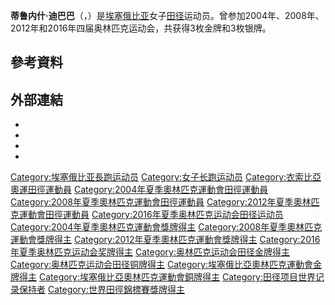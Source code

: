 {{noteTA|1=zh-cn:0米;zh-hk:0米;zh-tw:0公尺}}
{{Infobox sportsperson
| name                      =ጥሩነሽ ዲባባ ቀነኒ
| image                     =Tirunesh Dibaba Victory.jpg
| alt                       =
| real_name                 =
| native_name               =
| native_name_lang          =
| romanizedname             =
| english_name              =Tirunesh Dibaba
| birth_name                =
| nickname                  =
| nationality               ={{ETH}}
| national_team             ={{ETH}}
| ethnicity                 =
| hometown                  =
| citizenship               =
| birth_date                ={{Birth date and age|year=1985|month=6|day=1}}
| birth_place               ={{ETH}}Bekoji
| death_date                =
| death_place               =
| resting_place             =
| resting_place_coordinates =
| monuments                 =
| residence                 ={{ETH}}
| education                 =
| alma_mater                =
| occupation                =
| years_active              =2001年－
| height                    ={{height|m=1.55}}
| weight                    ={{weight|kg=44}}
| spouse                    ={{marriage|ስለሺ ስህኔ|2008年10月}}
| country                   ={{ETH}}
| sport                     =田徑
| event                     =中長跑、長跑
| collegeteam               =
| team                      =
| turnedpro                 =
| coach                     =
| retired                   =
| coaching                  =
| worlds                    =
{{ubl
 |'''2001年IAAF世界越野錦標賽（U20 Race）'''：第五名
 |'''2002年IAAF世界越野錦標賽（U20 Race）'''：第二名
 |'''2002年世界青年田徑錦標賽'''：5000公尺第二名
 |'''2003年IAAF世界越野錦標賽（U20 Race）'''：第一名
 |'''2003年IAAF世界越野錦標賽（Short Race）'''：第七名
 |'''2003年世界田徑錦標賽'''：5000公尺第一名
 |'''2003年世界田徑總決賽'''：5000公尺第三名
 |'''2004年IAAF世界越野錦標賽（Short Race）'''：第二名
 |'''2005年IAAF世界越野錦標賽（Long Race）'''：第一名
 |'''2005年IAAF世界越野錦標賽（Short Race）'''：第一名
 |'''2005年世界田徑錦標賽'''：10000公尺第一名
 |'''2005年世界田徑錦標賽'''：5000公尺第一名
 |'''2005年世界田徑總決賽'''：5000公尺第二名
 |'''2006年IAAF世界越野錦標賽（Long Race）'''：第一名
 |'''2006年世界田徑總決賽'''：5000公尺第一名
 |'''2006年世界田徑總決賽'''：3000公尺第二名
 |'''2006年IAAF世界盃'''：3000公尺第一名
 |'''2007年IAAF世界越野錦標賽（Senior Race）'''：第二名
 |'''2007年世界田徑錦標賽'''：10000公尺第一名
 |'''2008年IAAF世界越野錦標賽（Senior Race）'''：第一名
 |'''2009年世界田徑總決賽'''：5000公尺第二名
 |'''2010年IAAF世界越野錦標賽（Senior Race）'''：第四名
 |'''2013年世界田徑錦標賽'''：10000公尺第一名
 |'''2017年世界田徑錦標賽'''：10000公尺第二名
}}
| regionals                 =
{{ubl
|'''2003年非亞運動會'''：5000公尺第二名
|'''2006年非洲田徑錦標賽'''：5000公尺第二名
|'''2008年非洲田徑錦標賽'''：10000公尺第一名
|'''2010年非洲田徑錦標賽'''：10000公尺第一名
}}
| nationals                 =
| olympics                  =
{{ubl
 |'''2004年夏季奧林匹克運動會'''：5000公尺第三名
 |'''2008年夏季奧林匹克運動會'''：10000公尺第一名
 |'''2008年夏季奧林匹克運動會'''：5000公尺第一名
 |'''2012年夏季奧林匹克運動會'''：10000公尺第一名
 |'''2012年夏季奧林匹克運動會'''：5000公尺第三名
 |'''2016年夏季奧林匹克運動會'''：10000公尺第三名
}}
| highestranking            =
{{plainlist|
*【3000公尺-2英里-5000公尺】：第一名（2004年7月26日）
*【10000公尺】：第一名（2012年8月14日）
*【10公里-15公里-10英里-20公里-半程馬拉松】：第一名（2013年6月11日）
*【25公里-30公里-馬拉松】：第一名（2017年12月12日）
}}
| pb                        =
{{ubl
 |'''2000公尺'''：5分47.26秒 （2013年）
 |'''3000公尺'''：8分29.55秒 （2006年）
 |'''2英里'''：9分12.23秒 （2010年）
 |'''5000公尺'''：14分11.15秒 （2008年 '''Bislett運動會紀錄'''）
 |'''5公里'''：14分51秒 （2005年）
 |'''10000公尺'''：29分42.56秒 （2016年）
 |'''10公里'''：30分30秒 （2013年 '''全國紀錄'''）
 |'''15公里'''：46分28秒 （2009年 '''全國紀錄'''）
 |'''10英里'''：51分49秒 （2016年）
 |'''20公里'''：1小時03分25秒 （2017年）
 |'''半程馬拉松'''：1小時06分50秒 （2017年）
 |'''30公里'''：1小時37分23秒 （2017年 '''全國紀錄'''）
 |'''馬拉松'''：2小時17分56秒 （2017年 '''全國紀錄'''）
}}
| medaltemplates            =
{{MedalCountry|{{ETH}}}}
{{MedalSport|女子田徑}}
{{MedalCompetition|IAAF世界越野錦標賽（U20 Race）}}
{{MedalSilver|2002年愛爾蘭都柏林|}}
{{MedalGold|2003年瑞士洛桑|}}
{{MedalCompetition|世界青年田徑錦標賽}}
{{MedalSilver|2002年牙買加京斯敦|5000公尺}}
{{MedalCompetition|世界田徑錦標賽}}
{{MedalGold|2003年法國巴黎|5000公尺}}
{{MedalGold|2005年芬蘭赫爾辛基|10000公尺}}
{{MedalGold|2005年芬蘭赫爾辛基|5000公尺}}
{{MedalGold|2007年日本大阪府|10000公尺}}
{{MedalGold|2013年俄羅斯莫斯科|10000公尺}}
{{MedalSilver|2017年英國英格蘭倫敦|10000公尺}}
{{MedalCompetition|世界田徑總決賽}}
{{MedalBronze|2003年摩納哥|5000公尺}}
{{MedalSilver|2005年摩納哥|5000公尺}}
{{MedalGold|2006年德國斯圖加特|5000公尺}}
{{MedalSilver|2006年德國斯圖加特|3000公尺}}
{{MedalSilver|2009年希臘塞薩洛尼卡|5000公尺}}
{{MedalCompetition|非亞運動會}}
{{MedalSilver|2003年印度海德拉巴|5000公尺}}
{{MedalCompetition|IAAF世界越野錦標賽（Short Race）}}
{{MedalSilver|2004年比利時布魯塞爾|}}
{{MedalGold|2005年法國羅亞爾省蒙布里松|}}
{{MedalCompetition|夏季奧林匹克運動會}}
{{MedalBronze|2004年希臘雅典|5000公尺}}
{{MedalGold|2008年中國北京市朝陽區|10000公尺}}
{{MedalGold|2008年中國北京市朝陽區|5000公尺}}
{{MedalGold|2012年英國英格蘭倫敦|10000公尺}}
{{MedalBronze|2012年英國英格蘭倫敦|5000公尺}}
{{MedalBronze|2016年巴西里約熱內盧|10000公尺}}
{{MedalCompetition|IAAF世界越野錦標賽（Long Race）}}
{{MedalGold|2005年法國羅亞爾省蒙布里松|}}
{{MedalGold|2006年日本福岡縣|}}
{{MedalCompetition|非洲田徑錦標賽}}
{{MedalSilver|2006年模里西斯Bambous|5000公尺}}
{{MedalGold|2008年衣索比亞阿迪斯阿貝巴|10000公尺}}
{{MedalGold|2010年肯亞奈洛比|10000公尺}}
{{MedalCompetition|IAAF世界盃}}
{{MedalGold|2006年希臘雅典|3000公尺}}
{{MedalCompetition|IAAF世界越野錦標賽（Senior Race）}}
{{MedalSilver|2007年肯亞蒙巴薩|}}
{{MedalGold|2008年英國愛丁堡|}}
| show-medals               =
| updated                   =2020年10月9日
}}
'''蒂鲁内什·迪巴巴'''（{{lang-en|Tirunesh Dibaba}}，{{bd|1985年|6月1日||}}）是[[埃塞俄比亚|埃塞俄比亚]]女子[[田径|田径]]运动员。曾参加2004年、2008年、2012年和2016年四届奥林匹克运动会，共获得3枚金牌和3枚银牌。

== 參考資料 ==
{{Reflist}}

== 外部連結 ==
* {{IOC profile|id=tirunesh-dibaba}}
* {{IAAF name|181712}}
* {{Facebook page|tirunesh.dibaba}}
* {{Twitter|tirudibaba}}

{{奥林匹克运动会田径比赛女子3000米和5000米冠军}}
{{奥林匹克运动会田径比赛女子10000米冠军}}

{{Authority control}}
{{DEFAULTSORT:Dibaba, Tirunesh}}
[[Category:埃塞俄比亚長跑运动员|Category:埃塞俄比亚長跑运动员]]
[[Category:女子长跑运动员|Category:女子长跑运动员]]
[[Category:衣索比亞奧運田徑運動員|Category:衣索比亞奧運田徑運動員]]
[[Category:2004年夏季奧林匹克運動會田徑運動員|Category:2004年夏季奧林匹克運動會田徑運動員]]
[[Category:2008年夏季奧林匹克運動會田徑運動員|Category:2008年夏季奧林匹克運動會田徑運動員]]
[[Category:2012年夏季奧林匹克運動會田徑運動員|Category:2012年夏季奧林匹克運動會田徑運動員]]
[[Category:2016年夏季奥林匹克运动会田径运动员|Category:2016年夏季奥林匹克运动会田径运动员]]
[[Category:2004年夏季奧林匹克運動會獎牌得主|Category:2004年夏季奧林匹克運動會獎牌得主]]
[[Category:2008年夏季奧林匹克運動會獎牌得主|Category:2008年夏季奧林匹克運動會獎牌得主]]
[[Category:2012年夏季奧林匹克運動會獎牌得主|Category:2012年夏季奧林匹克運動會獎牌得主]]
[[Category:2016年夏季奥林匹克运动会奖牌得主|Category:2016年夏季奥林匹克运动会奖牌得主]]
[[Category:奥林匹克运动会田径金牌得主|Category:奥林匹克运动会田径金牌得主]]
[[Category:奥林匹克运动会田径铜牌得主|Category:奥林匹克运动会田径铜牌得主]]
[[Category:埃塞俄比亞奧林匹克運動會金牌得主|Category:埃塞俄比亞奧林匹克運動會金牌得主]]
[[Category:埃塞俄比亞奧林匹克運動會銅牌得主|Category:埃塞俄比亞奧林匹克運動會銅牌得主]]
[[Category:田径项目世界记录保持者|Category:田径项目世界记录保持者]]
[[Category:世界田徑錦標賽獎牌得主|Category:世界田徑錦標賽獎牌得主]]